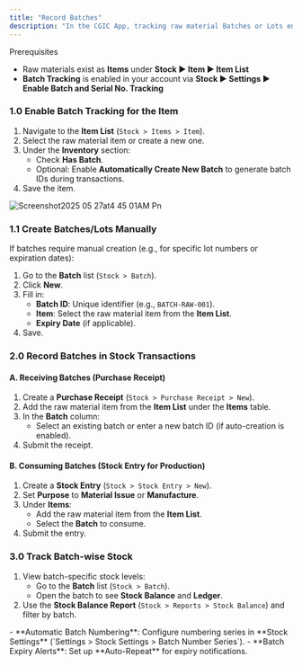 ```yaml
---
title: "Record Batches"
description: "In the CGIC App, tracking raw material Batches or Lots ensures traceability, compliance, and efficient inventory management. This feature allows you to assign unique identifiers to raw materials, monitor their usage in production, and maintain quality control."
---
```


<Tip>
  Prerequisites

  - Raw materials exist as **Items** under **Stock ▶️ Item ▶️ Item List**
  - **Batch Tracking** is enabled in your account via **Stock ▶️ Settings ▶️ Enable Batch and Serial No. Tracking**
</Tip>

### 1.0  **Enable Batch Tracking for the Item**

1. Navigate to the **Item List** (`Stock > Items > Item`).
2. Select the raw material item or create a new one.
3. Under the **Inventory** section:
   - Check **Has Batch**.
   - Optional: Enable **Automatically Create New Batch** to generate batch IDs during transactions.
4. Save the item.

![Screenshot2025 05 27at4 45 01AM Pn](/images/Screenshot2025-05-27at4.45.01AM.png)

### 1.1 **Create Batches/Lots Manually**

If batches require manual creation (e.g., for specific lot numbers or expiration dates):

1. Go to the **Batch** list (`Stock > Batch`).
2. Click **New**.
3. Fill in:
   - **Batch ID**: Unique identifier (e.g., `BATCH-RAW-001`).
   - **Item**: Select the raw material item from the **Item List**.
   - **Expiry Date** (if applicable).
4. Save.

### 2.0 **Record Batches in Stock Transactions**

#### **A. Receiving Batches (Purchase Receipt)**

1. Create a **Purchase Receipt** (`Stock > Purchase Receipt > New`).
2. Add the raw material item from the **Item List** under the **Items** table.
3. In the **Batch** column:
   - Select an existing batch or enter a new batch ID (if auto-creation is enabled).
4. Submit the receipt.

#### **B. Consuming Batches (Stock Entry for Production)**

1. Create a **Stock Entry** (`Stock > Stock Entry > New`).
2. Set **Purpose** to **Material Issue** or **Manufacture**.
3. Under **Items**:
   - Add the raw material item from the **Item List**.
   - Select the **Batch** to consume.
4. Submit the entry.

### 3.0 **Track Batch-wise Stock**

1. View batch-specific stock levels:
   - Go to the **Batch** list (`Stock > Batch`).
   - Open the batch to see **Stock Balance** and **Ledger**.
2. Use the **Stock Balance Report** (`Stock > Reports > Stock Balance`) and filter by batch.

<Accordion title="Additional Features" defaultOpen>
  - **Automatic Batch Numbering**: Configure numbering series in **Stock Settings** (`Settings > Stock Settings > Batch Number Series`).
  - **Batch Expiry Alerts**: Set up **Auto-Repeat** for expiry notifications.
</Accordion>